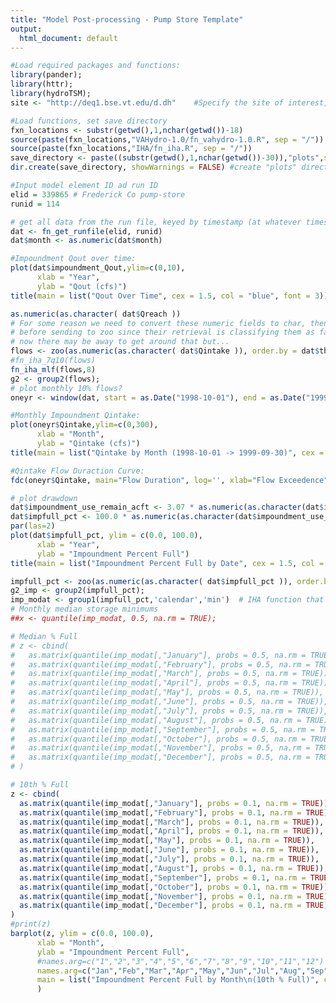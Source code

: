 ```yaml
---
title: "Model Post-processing - Pump Store Template"
output:
  html_document: default
---
```


```r
#Load required packages and functions:
library(pander);
library(httr);
library(hydroTSM);
site <- "http://deq1.bse.vt.edu/d.dh"    #Specify the site of interest, either d.bet OR d.dh

#Load functions, set save directory
fxn_locations <- substr(getwd(),1,nchar(getwd())-18)
source(paste(fxn_locations,"VAHydro-1.0/fn_vahydro-1.0.R", sep = "/")) 
source(paste(fxn_locations,"IHA/fn_iha.R", sep = "/"))
save_directory <- paste((substr(getwd(),1,nchar(getwd())-30)),"plots",sep="")
dir.create(save_directory, showWarnings = FALSE) #create "plots" directory if doesn't exist 
```

```r
#Input model element ID ad run ID
elid = 339865 # Frederick Co pump-store
runid = 114

# get all data from the run file, keyed by timestamp (at whatever timestep model is run)
dat <- fn_get_runfile(elid, runid)
dat$month <- as.numeric(dat$month)
```

```r
#Impoundment Qout over time:
plot(dat$impoundment_Qout,ylim=c(0,10),
      xlab = "Year",
      ylab = "Qout (cfs)")
title(main = list("Qout Over Time", cex = 1.5, col = "blue", font = 3))
```

```r
as.numeric(as.character( dat$Qreach ))
# For some reason we need to convert these numeric fields to char, then to number
# before sending to zoo since their retrieval is classifying them as factors instead of nums
# now there may be away to get around that but...
flows <- zoo(as.numeric(as.character( dat$Qintake )), order.by = dat$thisdate);
#fn_iha_7q10(flows)
fn_iha_mlf(flows,8)
g2 <- group2(flows);
# plot monthly 10% flows?
oneyr <- window(dat, start = as.Date("1998-10-01"), end = as.Date("1999-09-30"))
```

```r
#Monthly Impoundment Qintake:
plot(oneyr$Qintake,ylim=c(0,300),
      xlab = "Month",
      ylab = "Qintake (cfs)")
title(main = list("Qintake by Month (1998-10-01 -> 1999-09-30)", cex = 1.5, col = "blue", font = 3))
```

```r
#Qintake Flow Duraction Curve:
fdc(oneyr$Qintake, main="Flow Duration", log='', xlab="Flow Exceedence", ylab="Q cfs")
```

```r
# plot drawdown
dat$impoundment_use_remain_acft <- 3.07 * as.numeric(as.character(dat$impoundment_use_remain_mg));
dat$impfull_pct <- 100.0 * as.numeric(as.character(dat$impoundment_use_remain_acft)) / as.numeric(as.character(dat$impoundment_max_usable))
par(las=2)
plot(dat$impfull_pct, ylim = c(0.0, 100.0),
      xlab = "Year",
      ylab = "Impoundment Percent Full")
title(main = list("Impoundment Percent Full by Date", cex = 1.5, col = "blue", font = 3))
```

```r
impfull_pct <- zoo(as.numeric(as.character( dat$impfull_pct )), order.by = dat$thisdate);
g2_imp <- group2(impfull_pct);
imp_modat <- group1(impfull_pct,'calendar','min')  # IHA function that calculates minimum monthly statistics for our data by water year	 
# Monthly median storage minimums
##x <- quantile(imp_modat, 0.5, na.rm = TRUE);

# Median % Full
# z <- cbind(
#   as.matrix(quantile(imp_modat[,"January"], probs = 0.5, na.rm = TRUE)), 
#   as.matrix(quantile(imp_modat[,"February"], probs = 0.5, na.rm = TRUE)), 
#   as.matrix(quantile(imp_modat[,"March"], probs = 0.5, na.rm = TRUE)), 
#   as.matrix(quantile(imp_modat[,"April"], probs = 0.5, na.rm = TRUE)), 
#   as.matrix(quantile(imp_modat[,"May"], probs = 0.5, na.rm = TRUE)), 
#   as.matrix(quantile(imp_modat[,"June"], probs = 0.5, na.rm = TRUE)), 
#   as.matrix(quantile(imp_modat[,"July"], probs = 0.5, na.rm = TRUE)), 
#   as.matrix(quantile(imp_modat[,"August"], probs = 0.5, na.rm = TRUE)), 
#   as.matrix(quantile(imp_modat[,"September"], probs = 0.5, na.rm = TRUE)), 
#   as.matrix(quantile(imp_modat[,"October"], probs = 0.5, na.rm = TRUE)), 
#   as.matrix(quantile(imp_modat[,"November"], probs = 0.5, na.rm = TRUE)), 
#   as.matrix(quantile(imp_modat[,"December"], probs = 0.5, na.rm = TRUE)) 
# )

# 10th % Full
z <- cbind(
  as.matrix(quantile(imp_modat[,"January"], probs = 0.1, na.rm = TRUE)), 
  as.matrix(quantile(imp_modat[,"February"], probs = 0.1, na.rm = TRUE)), 
  as.matrix(quantile(imp_modat[,"March"], probs = 0.1, na.rm = TRUE)), 
  as.matrix(quantile(imp_modat[,"April"], probs = 0.1, na.rm = TRUE)), 
  as.matrix(quantile(imp_modat[,"May"], probs = 0.1, na.rm = TRUE)), 
  as.matrix(quantile(imp_modat[,"June"], probs = 0.1, na.rm = TRUE)), 
  as.matrix(quantile(imp_modat[,"July"], probs = 0.1, na.rm = TRUE)), 
  as.matrix(quantile(imp_modat[,"August"], probs = 0.1, na.rm = TRUE)), 
  as.matrix(quantile(imp_modat[,"September"], probs = 0.1, na.rm = TRUE)), 
  as.matrix(quantile(imp_modat[,"October"], probs = 0.1, na.rm = TRUE)), 
  as.matrix(quantile(imp_modat[,"November"], probs = 0.1, na.rm = TRUE)), 
  as.matrix(quantile(imp_modat[,"December"], probs = 0.1, na.rm = TRUE)) 
)
#print(z)
barplot(z, ylim = c(0.0, 100.0),
      xlab = "Month",
      ylab = "Impoundment Percent Full",
      #names.arg=c("1","2","3","4","5","6","7","8","9","10","11","12")
      names.arg=c("Jan","Feb","Mar","Apr","May","Jun","Jul","Aug","Sep","Oct","Nov","Dec"),
      main = list("Impoundment Percent Full by Month\n(10th % Full)", cex = 1.5, col = "blue", font = 3)
      )
```

